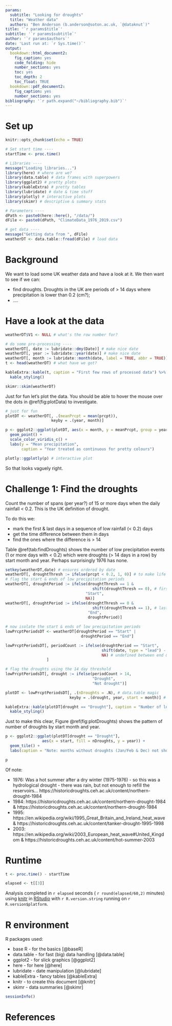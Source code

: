 ```yaml
---
params:
  subtitle: "Looking for droughts"
  title: "Weather data"
  authors: "Ben Anderson (b.anderson@soton.ac.uk, `@dataknut`)"
title: '`r params$title`'
subtitle: '`r params$subtitle`'
author: '`r params$authors`'
date: 'Last run at: `r Sys.time()`'
output:
  bookdown::html_document2:
    fig_caption: yes
    code_folding: hide
    number_sections: yes
    toc: yes
    toc_depth: 2
    toc_float: TRUE
  bookdown::pdf_document2:
    fig_caption: yes
    number_sections: yes
bibliography: '`r path.expand("~/bibliography.bib")`'
---
```


# Set up

```r
knitr::opts_chunk$set(echo = TRUE)

# Set start time ----
startTime <- proc.time()

# Libraries ----
message("Loading libraries...")
library(here) # where are we?
library(data.table) # data frames with superpowers
library(ggplot2) # pretty plots
library(kableExtra) # pretty tables
library(lubridate) # date & time stuff
library(plotly) # interactive plots
library(skimr) # descriptive & summary stats

# Parameters ----
dPath <- paste0(here::here(), "/data/")
dFile <- paste0(dPath, "ClimateData_1976_2019.csv")

# get data ----
message("Getting data from ", dFile)
weatherDT <- data.table::fread(dFile) # load data
```

# Background

We want to load some UK weather data and have a look at it. We then want to see if we can:

 * find droughts. Droughts in the UK are periods of > 14 days where precipitation is lower than 0.2 (cm?);
 * ....

# Have a look at the data

```r
weatherDT$V1 <- NULL # what's the row number for?

# do some pre-processing ----
weatherDT[, date := lubridate::dmy(Date)] # make nice date
weatherDT[, year := lubridate::year(date)] # make nice date
weatherDT[, month := lubridate::month(date, label = TRUE, abbr = TRUE)] # make nice date
t <- head(weatherDT) # what have we got?

kableExtra::kable(t, caption = "First few rows of processed data") %>%
  kable_styling()

skimr::skim(weatherDT)
```


Just for fun let's plot the data. You should be able to hover the mouse over the dots in \@ref(fig:plotData) to investigate.

```r
# just for fun
plotDT <- weatherDT[, .(meanPrcpt = mean(prcpt)), 
                    keyby = .(year, month)]

p <- ggplot2::ggplot(plotDT, aes(x = month, y = meanPrcpt, group = year, colour = year)) +
  geom_point() +
  scale_color_viridis_c() +
  labs(y = "Mean precipitation",
       caption = "Year treated as continuous for pretty colours")

plotly::ggplotly(p) # interactive plot
```

So that looks vaguely right.

# Challenge 1: Find the droughts

Count the number of spans (per year?) of 15 or more days when the daily rainfall < 0.2. This is the UK definition of drought.

To do this we:

 * mark the first & last days in a sequence of low rainfall (< 0.2) days
 * get the time difference between them in days
 * find the ones where the difference is > 14

Table \@ref(tab:findDroughts) shows the number of low precipitation events (1 or more days with < 0.2) which were droughts (> 14 days in a row) by start month and year. Perhaps surprisingly 1976 has none.

```r

setkey(weatherDT,date) # ensures ordered by date
weatherDT[, droughtThresh := ifelse(prcpt < 0.2, 1, 0)] # to make life easier
# flag the start & ends of low precipitation periods
weatherDT[, droughtPeriod := ifelse(droughtThresh == 1 & 
                                      shift(droughtThresh == 0), # first of 1 -> n days with low
                                   "Start", 
                                   NA)] 
weatherDT[, droughtPeriod := ifelse(droughtThresh == 0 & 
                                      shift(droughtThresh == 1), # last of 1 -> n days with low
                                    "End", 
                                    droughtPeriod)] 

# now isolate the start & ends of low precipitation periods
lowPrcptPeriodsDT <- weatherDT[droughtPeriod == "Start" | 
                                 droughtPeriod == "End"]

lowPrcptPeriodsDT[, periodCount := ifelse(droughtPeriod == "Start",
                                          shift(date, type = "lead") - date, # n days between start & end (they are ordered)
                                          NA) # undefined between end & start (we don't care about periods between droughts for now)
                  ] 

# flag the droughts using the 14 day threshold
lowPrcptPeriodsDT[, drought := ifelse(periodCount > 14, 
                                      "Drought", 
                                      "Not drought")]

plotDT <- lowPrcptPeriodsDT[, .(nDroughts = .N), # data.table magic
                            keyby = .(drought, year, start = month)] # add up number of droughts/no droughts in these periods of low precip

kableExtra::kable(plotDT[drought == "Drought"], caption = "Number of low precipitation periods that were droughts by year") %>%
  kable_styling()
```

Just to make this clear, Figure \@ref(fig:plotDroughts) shows the pattern of number of droughts by start month and year.

```r
p <- ggplot2::ggplot(plotDT[drought == "Drought"], 
                aes(x = start, fill = nDroughts, y = year)) +
  geom_tile() +
  labs(caption = "Note: months without droughts (Jan/Feb & Dec) not shown")

p
```

Of note:

 * 1976: Was a hot summer after a dry winter (1975-1976) - so this was a hydrological drought - there was rain, but not enough to refill the reservoirs... https://historicdroughts.ceh.ac.uk/content/northern-drought-1984
 * 1984: https://historicdroughts.ceh.ac.uk/content/northern-drought-1984 & https://historicdroughts.ceh.ac.uk/content/northern-drought-1984
 * 1995: https://en.wikipedia.org/wiki/1995_Great_Britain_and_Ireland_heat_wave & https://historicdroughts.ceh.ac.uk/content/tanker-drought-1995-1998
 * 2003: https://en.wikipedia.org/wiki/2003_European_heat_wave#United_Kingdom & https://historicdroughts.ceh.ac.uk/content/hot-summer-2003 

# Runtime


```r
t <- proc.time() - startTime

elapsed <- t[[3]]
```

Analysis completed in `r elapsed` seconds ( `r round(elapsed/60,2)` minutes) using [knitr](https://cran.r-project.org/package=knitr) in [RStudio](http://www.rstudio.com) with `r R.version.string` running on `r R.version$platform`.

# R environment

R packages used:

 * base R - for the basics [@baseR]
 * data.table - for fast (big) data handling [@data.table]
 * ggplot2 - for slick graphics [@ggplot2]
 * here - for here [@here]
 * lubridate - date manipulation [@lubridate]
 * kableExtra - fancy tables [@kableExtra]
 * knitr - to create this document [@knitr]
 * skimr - data summaries [@skimr]
 
```r
sessionInfo()
```


# References


